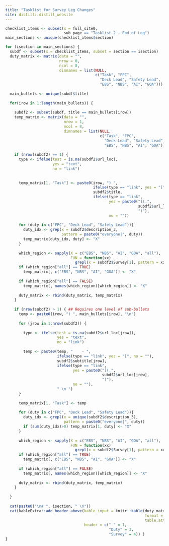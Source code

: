 ```yaml
---
title: "Tasklist for Survey Leg Changes"
site: distill::distill_website
---
```


```r
checklist_items <- subset(x = full_site0, 
                          sub_page == "Tasklist 2 - End of Leg")
main_sections <- unique(checklist_items$section)

for (isection in main_sections) {
  subdf <- subset(x = checklist_items, subset = section == isection)
  duty_matrix <- matrix(data = "", 
                        nrow = 0, 
                        ncol = 8, 
                        dimnames = list(NULL, 
                                        c("Task", "FPC", 
                                          "Deck Lead", "Safety Lead",
                                          "EBS", "NBS", "AI", "GOA")))
  
  main_bullets <- unique(subdf$title)
  
  for(irow in 1:length(main_bullets)) {
    
    subdf2 <- subset(subdf, title == main_bullets[irow])
    temp_matrix <- matrix(data = "", 
                          nrow = 1, 
                          ncol = 8, 
                          dimnames = list(NULL, 
                                          c("Task", "FPC", 
                                            "Deck Lead", "Safety Lead",
                                            "EBS", "NBS", "AI", "GOA")))
    
    if (nrow(subdf2) == 1) {
      type <- ifelse(test = is.na(subdf2$url_loc),
                     yes = "text",
                     no = "link")
      
      
      temp_matrix[1, "Task"] <- paste0(irow, ") ", 
                                       ifelse(type == "link", yes = "[", no = ""),
                                       subdf2$title,
                                       ifelse(type == "link",
                                              yes = paste0("](.",
                                                           subdf2$url_loc,
                                                           ")"),
                                              no = ""))
      
      for (duty in c("FPC", "Deck Lead", "Safety Lead")){
        duty_idx <- grep(x = subdf2$description_3, 
                         pattern = paste0("everyone|", duty))
        temp_matrix[duty_idx, duty] <- "X"
      } 
      
      which_region <- sapply(X = c("EBS", "NBS", "AI", "GOA", "all"),
                             FUN = function(xx) 
                               grepl(x = subdf2$Survey[1], pattern = xx) )
      if (which_region["all"] == TRUE)
        temp_matrix[, c("EBS", "NBS", "AI", "GOA")] <- "X"
      
      if (which_region["all"] == FALSE) 
        temp_matrix[, names(which_region)[which_region]] <- "X"
      
      duty_matrix <- rbind(duty_matrix, temp_matrix)
    }
    
    if (nrow(subdf2) > 1) { ## Requires one level of sub-bullets
      temp <- paste0(irow, ") ", main_bullets[irow], "\n")
      
      for (jrow in 1:nrow(subdf2)) {
        
        type <- ifelse(test = is.na(subdf2$url_loc[jrow]),
                       yes = "text",
                       no = "link")
        
        temp <- paste0(temp, "    - ", 
                       ifelse(type == "link", yes = "[", no = ""),
                       subdf2$subtitle[jrow],
                       ifelse(type == "link",
                              yes = paste0("](.",
                                           subdf2$url_loc[jrow],
                                           ")"),
                              no = ""),
                       " \n ")
      }
      
      temp_matrix[1, "Task"] <- temp
      
      for (duty in c("FPC", "Deck Lead", "Safety Lead")){
        duty_idx <- grepl(x = unique(subdf2$description_3), 
                          pattern = paste0("everyone|", duty))
        if (sum(duty_idx)>0) temp_matrix[1, duty] <- "X"
      } 
      
      which_region <- sapply(X = c("EBS", "NBS", "AI", "GOA", "all"),
                             FUN = function(xx) 
                               grepl(x = subdf2$Survey[1], pattern = xx) )
      if (which_region["all"] == TRUE)
        temp_matrix[, c("EBS", "NBS", "AI", "GOA")] <- "X"
      
      if (which_region["all"] == FALSE) 
        temp_matrix[, names(which_region)[which_region]] <- "X"
      
      duty_matrix <- rbind(duty_matrix, temp_matrix)
    }
    
  }
  
  cat(paste0("\n# ", isection, " \n"))
  cat(kableExtra::add_header_above(kable_input = knitr::kable(duty_matrix, 
                                                              format = "html",
                                                              table.attr = "style='width:125%;'"),
                                   header = c(" " = 1, 
                                              "Duty" = 3, 
                                              "Survey" = 4)) )
}
```

